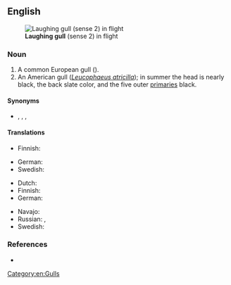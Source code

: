==English==
[[File:Laughing gull - natures pics.jpg|thumb|'''Laughing gull''' (sense 2) in flight]]

===Noun===
{{en-noun}}

# A common European gull ({{taxlink|Xema ridibundus|species|noshow=1}}).
# An American gull (''[[Leucophaeus atricilla]]''); in summer the head is nearly black, the back slate color, and the five outer [[primary|primaries]] black.

====Synonyms====
* {{sense|European gull}} {{l|en|black cap}}, {{l|en|pewit}}, {{l|en|red-legged gull}}, {{l|en|sea crow}}

====Translations====
{{trans-top|European gull}}
* Finnish: {{t+|fi|naurulokki}}
{{trans-mid}}
* German: {{t+|de|Lachmöwe|f}}
* Swedish: {{t+|sv|skrattmås|c}}
{{trans-bottom}}

{{trans-top|American gull}}
* Dutch: {{t|nl|lachmeeuw}}
* Finnish: {{t+|fi|nokisiipilokki}}
* German: {{t|de|Aztekenmöwe|f}}
{{trans-mid}}
* Navajo: {{t|nv|tónteel tsídii yidlohí}}
* Russian: {{t|ru|ацте́кская ча́йка|f}}, {{t|ru|сме́ющаяся ча́йка|f}}
* Swedish: {{t+|sv|sotvingad mås|c}}
{{trans-bottom}}

===References===
* {{R:Webster 1913|laughing}}

[[Category:en:Gulls]]